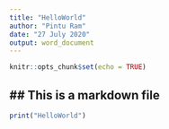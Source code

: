---
title: "HelloWorld"
author: "Pintu Ram"
date: "27 July 2020"
output: word_document
---

```{r setup, include=FALSE}
knitr::opts_chunk$set(echo = TRUE)
```

## ## This is a markdown file
```{r}
print("HelloWorld")
```

